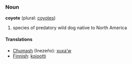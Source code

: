 ===Noun===
'''coyote''' (plural: [[coyotes]])

# species of predatory wild dog native to North America

====Translations====
*[[Chumash]] (Inezeño): [[xuxaʼw]]
*[[Finnish]]: [[kojootti]]